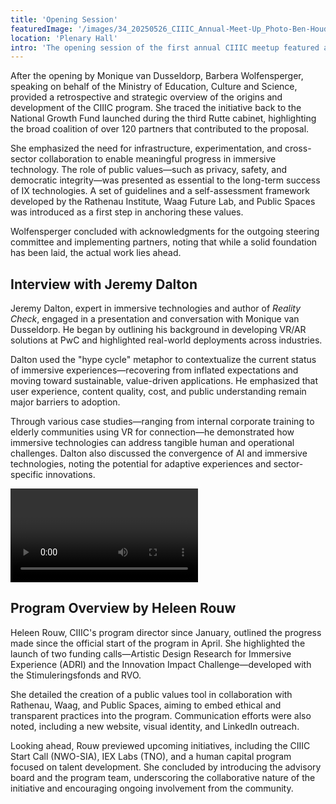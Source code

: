 ```yaml
---
title: 'Opening Session'
featuredImage: '/images/34_20250526_CIIIC_Annual-Meet-Up_Photo-Ben-Houdijk_lr_1393.jpeg'
location: 'Plenary Hall'
intro: 'The opening session of the first annual CIIIC meetup featured a presentation by Barbera Wolfensperger, speaking on behalf of the Ministry of Education, Culture and Science, a conversation with Jeremy Dalton, Head of Metaverse Technologies, PwC, and a program overview by Heleen Rouw, CIIIC program director.'
---
```


<SpeakerContainer>
  <Speaker
    name="Monique van Dusseldorp"
    title="Moderator"
    image="/images/speakers/Monique-Dusseldorp.jpeg"
  />
  <Speaker
    name="Barbera Wolfensperger"
    title="Ministry of Education, Culture and Science"
    image="/images/speakers/Barbera-Wolfensperger.jpeg"
  />
  <Speaker
    name="Jeremy Dalton"
    title="Head of Metaverse Technologies, PwC"
    image="/images/speakers/Jeremy-Dalton.jpeg"
  />
</SpeakerContainer>

After the opening by Monique van Dusseldorp, Barbera Wolfensperger, speaking on behalf of the Ministry of Education, Culture and Science, provided a retrospective and strategic overview of the origins and development of the CIIIC program. She traced the initiative back to the National Growth Fund launched during the third Rutte cabinet, highlighting the broad coalition of over 120 partners that contributed to the proposal.

She emphasized the need for infrastructure, experimentation, and cross-sector collaboration to enable meaningful progress in immersive technology. The role of public values—such as privacy, safety, and democratic integrity—was presented as essential to the long-term success of IX technologies. A set of guidelines and a self-assessment framework developed by the Rathenau Institute, Waag Future Lab, and Public Spaces was introduced as a first step in anchoring these values.

Wolfensperger concluded with acknowledgments for the outgoing steering committee and implementing partners, noting that while a solid foundation has been laid, the actual work lies ahead.

## Interview with Jeremy Dalton

Jeremy Dalton, expert in immersive technologies and author of _Reality Check_, engaged in a presentation and conversation with Monique van Dusseldorp. He began by outlining his background in developing VR/AR solutions at PwC and highlighted real-world deployments across industries.

Dalton used the "hype cycle" metaphor to contextualize the current status of immersive experiences—recovering from inflated expectations and moving toward sustainable, value-driven applications. He emphasized that user experience, content quality, cost, and public understanding remain major barriers to adoption.

Through various case studies—ranging from internal corporate training to elderly communities using VR for connection—he demonstrated how immersive technologies can address tangible human and operational challenges. Dalton also discussed the convergence of AI and immersive technologies, noting the potential for adaptive experiences and sector-specific innovations.

<Video
  playbackId="1YElTgKMsrS3dmF00rxtWSE02w4Pcp00HFmdMoZATk1nnw"
  title="Jeremy Dalton"
  description="Jeremy Dalton, who leads the PwC Metaverse Technologies team, outlines how immersive tech is shifting toward long-term, purposeful applications that combine AI, user focus, and ethical considerations."
  transcript="My main message today at the CIIIC annual meetup is that we've moved away from short-term hype-fueled thinking in the IX industry, and we're now interested in more sustainable, long-term investments that add real value to both businesses and society. Immersive experiences can supercharge your business in a multitude of ways, from improving training to creating more efficient sales and marketing processes to allowing for closer collaboration between individuals all over the world. Immersive experiences can improve creativity and the creative industries in a lot of different ways. One is we're seeing completely new forms of art that we've never experienced before. And secondly, we can start to combine the physical and the digital world together in unprecedented ways, using the real world as a canvas instead of our 2D computer screens. In the field of immersive technologies, the biggest trends I'm seeing right now are: one, the integration of AI with IX to create even more powerful experiences than ever before, and two, the improvements in the hardware, creating smaller, lighter, more invisible form factors that will become more accepted by mainstream society. We have to take great care with immersive technologies because the technology is so powerful, it is capable of creating intense human emotions that need to be managed, as well as we have to worry about the data protection elements. When it comes to data, immersive experiences have to be taken care of because there are far greater forms of data that are potentially released with immersive experiences, and those data sets are far more intrusive than what is possible to collect on regular websites and 2D applications. My biggest advice for CIIIC is to consider the convergence of emerging technologies. So if we consider what virtual reality can do alone, what augmented reality can do alone, what AI can do alone, then that doesn't create the fullest picture for us and doesn't give us the greatest opportunity compared to what AI and IX could do together. Three things to promote immersive experiences in the most successful way. One is user-centric design. Always consider the friction of the end user and how you can make it as seamless and easy as comfortable as possible for them. Secondly, ensure you create high quality content that is relevant to their problem. And finally, make sure you are building immersive experiences with a clear, inarguable purpose. They're not a silver bullet and they shouldn't be used as a solution to every problem. But where you've identified that they are the correct solutions to a problem, you'll find a lot of value if you pursue them. There are significant challenges in the adoption of IX technologies, everything from physical challenges to psychological, sociological challenges. So keeping your user at the center of your experience as you explore this technology will be absolutely key to its success."
/>

## Program Overview by Heleen Rouw

Heleen Rouw, CIIIC's program director since January, outlined the progress made since the official start of the program in April. She highlighted the launch of two funding calls—Artistic Design Research for Immersive Experience (ADRI) and the Innovation Impact Challenge—developed with the Stimuleringsfonds and RVO.

She detailed the creation of a public values tool in collaboration with Rathenau, Waag, and Public Spaces, aiming to embed ethical and transparent practices into the program. Communication efforts were also noted, including a new website, visual identity, and LinkedIn outreach.

Looking ahead, Rouw previewed upcoming initiatives, including the CIIIC Start Call (NWO-SIA), IEX Labs (TNO), and a human capital program focused on talent development. She concluded by introducing the advisory board and the program team, underscoring the collaborative nature of the initiative and encouraging ongoing involvement from the community.
